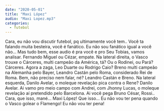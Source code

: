 ```yaml
---
date: "2020-05-01"
title: "Maxi López"
audio: "Maxi Lopez.mp3"
categories:
  - futebol
---
```


Cara, eu não vou discutir futebol, pq ultimamente você tem.. Você ta falando muita besteira, você é fanático. Eu não sou fanático igual a você não… Mas tudo bem, esse audio é pra você e pro Seu Tobias, vamos analisar. Fernando Miguel ou Cézar, empate. Na lateral direita, o Vasco trouxe o Cárceres, multi campeão da América, tá? Ou o Rodinei, ou Pará? Cárceres. Agora a zaga, Leo Duarte ou Rodrigo Caio? Breno multi campeão na Alemanha pelo Bayer, Leandro Castán pelo Roma, considerado Rei de Roma. Bem, não preciso nem falar, né? Leandro Castán e Breno. Na lateral esquerda, Danilo Avelar, o moleque revelação pica contra o Rene? Danilo Avelar. Ai vamo pro meio campo com Andrei, com Jhonny Lucas, o moleque revelação aí pretendido pelo Barcelona. Ai você pega Bruno César, Rossi.. Cara, que isso, mané… Maxi López! Que isso… Eu não vou ter pena quando o Vasco golear o Flamengo! Eu não vou ter pena!